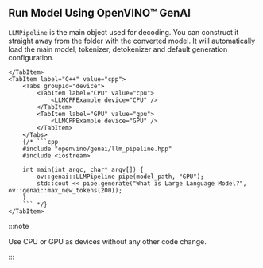 

## Run Model Using OpenVINO™ GenAI

`LLMPipeline` is the main object used for decoding. You can construct it straight away from the folder with the converted model.
It will automatically load the main model, tokenizer, detokenizer and default generation configuration.

<Tabs groupId="language">
    <TabItem label="Python" value="python">
        <Tabs groupId="device">
            <TabItem label="CPU" value="cpu">
                <LLMPythonExample device="CPU" />
            </TabItem>
            <TabItem label="GPU" value="gpu">
                <LLMPythonExample device="GPU" />
            </TabItem>
        </Tabs>
        
    </TabItem>
    <TabItem label="C++" value="cpp">
        <Tabs groupId="device">
            <TabItem label="CPU" value="cpu">
                <LLMCPPExample device="CPU" />
            </TabItem>
            <TabItem label="GPU" value="gpu">
                <LLMCPPExample device="GPU" />
            </TabItem>
        </Tabs>
        {/* ```cpp
        #include "openvino/genai/llm_pipeline.hpp"
        #include <iostream>
        
        int main(int argc, char* argv[]) {
            ov::genai::LLMPipeline pipe(model_path, "GPU");
            std::cout << pipe.generate("What is Large Language Model?", ov::genai::max_new_tokens(200));
        }
        ``` */}
    </TabItem>
</Tabs>

:::note

Use CPU or GPU as devices without any other code change.

:::

